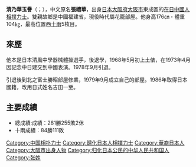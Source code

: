 '''清乃華玉譽'''（{{lang-ja|清乃華 玉誉}}；{{bd|1950年|11月8日|||Kiyonohana Oyo}}），中文原名'''張禮華'''，出身[[日本|日本]][[大阪府|大阪府]][[大阪市|大阪市]]東成區的[[在日中國人|在日中國人]][[相撲|相撲]][[力士|力士]]。雙親故鄉是中國福建省，現役時代屬花籠部屋。他身高176㎝・體重104㎏，最高位置西[[十兩|十兩]]5枚目。

==來歷==
他本是日本清風中學器械體操選手，後退學，1968年5月初上土俵，在1973年4月因記念中日建交到中國表演。1978年9月引退。

引退後到北之富士勝昭部屋修業，1979年9月成立自己的部屋。1986年取得日本國籍，改用日式姓名吉田一至。

==主要成績==
*總成績:成績：281勝255敗2休
*十兩成績：84勝111敗

{{DEFAULTSORT:Kiyonohana Oyo}}
[[Category:中国相扑力士|Category:中国相扑力士]]
[[Category:歸化日本人相撲力士|Category:歸化日本人相撲力士]]
[[Category:華裔日本人|Category:華裔日本人]]
[[Category:大阪市出身人物|Category:大阪市出身人物]]
[[Category:归化日本公民的中华人民共和国人|Category:归化日本公民的中华人民共和国人]]
[[Category:张姓|Category:张姓]]
